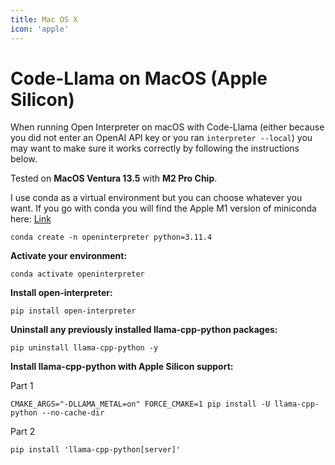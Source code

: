 ```yaml
---
title: Mac OS X
icon: 'apple'
---
```


# Code-Llama on MacOS (Apple Silicon)

When running Open Interpreter on macOS with Code-Llama (either because you did
not enter an OpenAI API key or you ran `interpreter --local`) you may want to
make sure it works correctly by following the instructions below.

Tested on **MacOS Ventura 13.5** with **M2 Pro Chip**.

I use conda as a virtual environment but you can choose whatever you want. If you go with conda you will find the Apple M1 version of miniconda here: [Link](https://docs.conda.io/projects/miniconda/en/latest/)

```
conda create -n openinterpreter python=3.11.4
```

**Activate your environment:**

```
conda activate openinterpreter
```

**Install open-interpreter:**

```
pip install open-interpreter
```

**Uninstall any previously installed llama-cpp-python packages:**

```
pip uninstall llama-cpp-python -y
```

**Install llama-cpp-python with Apple Silicon support:**

Part 1

```
CMAKE_ARGS="-DLLAMA_METAL=on" FORCE_CMAKE=1 pip install -U llama-cpp-python --no-cache-dir
```

Part 2

```
pip install 'llama-cpp-python[server]'
```
